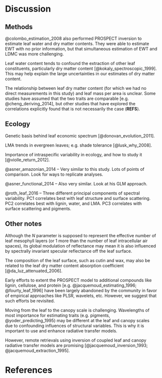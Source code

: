 # Discussion

## Methods

@colombo_estimation_2008 also performed PROSPECT inversion to estimate leaf water and dry matter contents.
They were able to estimate EWT with no prior information, but that simultaneous estimation of EWT and LDMC was more challenging.

Leaf water content tends to confound the extraction of other leaf constituents, particularly dry matter content [@kokaly_spectroscopic_1999]. 
This may help explain the large uncertainties in our estimates of dry matter content.

The relationship between leaf dry matter content (for which we had no direct measurements in this study) and leaf mass per area is unclear.
Some studies have assumed that the two traits are comparable [e.g. @cheng_deriving_2014], but other studies that have explored the correlations explicitly found that is not necessarily the case (**REFS**).

## Ecology

Genetic basis behind leaf economic spectrum [@donovan_evolution_2011].

LMA trends in evergreen leaves; e.g. shade tolerance [@lusk_why_2008].

Importance of intraspecific variability in ecology, and how to study it [@violle_return_2012].

@asner_amazonian_2014 -- Very similar to this study. Lots of points of comparison. Look for ways to replicate analyses.

@asner_functional_2014 -- Also very similar. Look at his GLM approach.

@roth_leaf_2016 -- Three different principal components of spectral variability.
PC1 correlates best with leaf structure and surface scattering.
PC2 correlates best with lignin, water, and LMA.
PC3 correlates with surface scattering and pigments.




## Other notes

Although the _N_ parameter is supposed to represent the effective number of leaf mesophyll layers (or 1 more than the number of leaf intracellular air spaces), its global modulation of reflectance may mean it is also influenced by spectrally invariant specular reflectance off the leaf surface.

The composition of the leaf surface, such as cutin and wax, may also be related to the leaf dry matter content absorption coefficient [@da_luz_attenuated_2006].

Early efforts to extent the PROSPECT model to additional compounds like lignin, cellulose, and protein [e.g. @jacquemoud_estimating_1996; @fourty_leaf_1996] have been largely abandoned by the community in favor of empirical approaches like PLSR, wavelets, etc.
However, we suggest that such efforts be revisited.

Moving from the leaf to the canopy scale is challenging.
Wavelengths of most importance for estimating traits (e.g. pigments, @yoder_predicting_1995) may be different at the leaf and canopy scales due to confounding influences of structural variables.
This is why it is important to use and enhance radiative transfer models.

However, remote retrievals using inversion of coupled leaf and canopy radiative transfer models are promising [@jacquemoud_inversion_1993; @jacquemoud_extraction_1995].


# References
